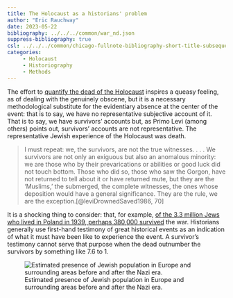 ```yaml
---
title: The Holocaust as a historians' problem
author: "Eric Rauchway"
date: 2023-05-22
bibliography: ../../../common/war_nd.json
suppress-bibliography: true
csl: ../../../common/chicago-fullnote-bibliography-short-title-subsequent.csl
categories:
     - Holocaust
     - Historiography
     - Methods
---
```


The effort to [quantify the dead of the Holocaust](https://erauchway.github.io/posts/stone/) inspires a queasy feeling, as of dealing with the genuinely obscene, but it is a necessary methodological substitute for the evidentiary absence at the center of the event: that is to say, we have no representative subjective account of it. That is to say, we have survivors' accounts but, as Primo Levi (among others) points out, survivors' accounts are not representative. The representative Jewish experience of the Holocaust was death.

> I must repeat: we, the survivors, are not the true witnesses. . . . We survivors are not only an exiguous but also an anomalous minority: we are those who by their prevarications or abilities or good luck did not touch bottom. Those who did so, those who saw the Gorgon, have not returned to tell about it or have returned mute, but they are the 'Muslims,' the submerged, the complete witnesses, the ones whose deposition would have a general significance. They are the rule, we are the exception.[@leviDrownedSaved1986, 70]

It is a shocking thing to consider: that, for example, [of the 3.3 million Jews who lived in Poland in 1939, perhaps 380,000 survived](https://www.yadvashem.org/holocaust/about/fate-of-jews/poland.html#narrative_info) the war. Historians generally use first-hand testimony of great historical events as an indication of what it must have been like to experience the event. A survivor's testimony cannot serve that purpose when the dead outnumber the survivors by something like 7.6 to 1. 

![Estimated presence of Jewish population in Europe and surrounding areas before and after the Nazi era.](hol_bef_aft.png)

